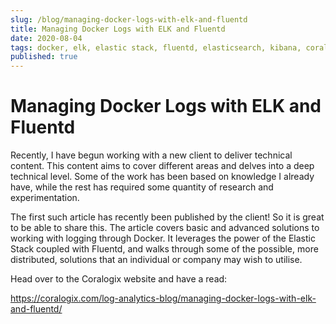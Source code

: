 ```yaml
---
slug: /blog/managing-docker-logs-with-elk-and-fluentd
title: Managing Docker Logs with ELK and Fluentd
date: 2020-08-04
tags: docker, elk, elastic stack, fluentd, elasticsearch, kibana, coralogix
published: true
---
```


# Managing Docker Logs with ELK and Fluentd
Recently, I have begun working with a new client to deliver technical content. This content
aims to cover different areas and delves into a deep technical level. Some of the work has
been based on knowledge I already have, while the rest has required some quantity of research and experimentation.

The first such article has recently been published by the client! So it is great to be able to share this.
The article covers basic and advanced solutions to working with logging through Docker. It leverages the
power of the Elastic Stack coupled with Fluentd, and walks through some of the possible, more distributed,
solutions that an individual or company may wish to utilise.

Head over to the Coralogix website and have a read:

https://coralogix.com/log-analytics-blog/managing-docker-logs-with-elk-and-fluentd/
